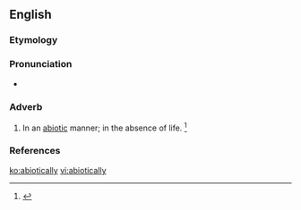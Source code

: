 ==English==

===Etymology===
{{suffix|abiotic|ally}}

===Pronunciation===
* {{a|US}} {{IPA|/ˌeɪ.baɪˈɑt.ɪk.li/}}

===Adverb===
{{en-adv}}
# In an [[abiotic]] manner; in the absence of life. {{defdate|mid 20<sup>th</sup> century.}}<ref>{{reference-book | last =| first = | authorlink =  | coauthors =  | editor =Brown, Lesley  | others =  | title = The Shorter Oxford English Dictionary | origdate =  | origyear = 1933| origmonth =  | url =  | format =  | accessdate =  | accessyear =  | accessmonth =  | edition = 5th | date =  | year =2003| month =  | publisher =Oxford University Press  | location =Oxford, UK | language =  | id =  | doi = | isbn =978-0-19-860575-7 | lccn = | ol = | pages =5| chapter =  | chapterurl =  | quote =}}</ref>

===References===
<references/>

[[ko:abiotically]]
[[vi:abiotically]]